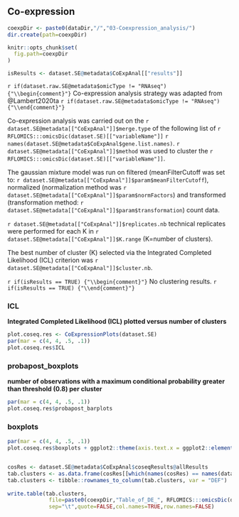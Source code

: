 ## Co-expression {.tabset}

```r
coexpDir <- paste0(dataDir,"/","03-Coexpression_analysis/")
dir.create(path=coexpDir)

knitr::opts_chunk$set(
  fig.path=coexpDir
)

isResults <- dataset.SE@metadata$CoExpAnal[["results"]]
```

`r if(dataset.raw.SE@metadata$omicType != "RNAseq") {"\\begin{comment}"}`
Co-expression analysis strategy was adapted from @Lambert2020ta
`r if(dataset.raw.SE@metadata$omicType != "RNAseq") {"\\end{comment}"}`

Co-expression analysis was carried out on the `r dataset.SE@metadata[["CoExpAnal"]]$merge.type`
of the following list of `r RFLOMICS:::omicsDic(dataset.SE)[["variableName"]]`  `r names(dataset.SE@metadata$CoExpAnal$gene.list.names)`. 
`r dataset.SE@metadata[["CoExpAnal"]]$method` was used to cluster the `r RFLOMICS:::omicsDic(dataset.SE)[["variableName"]]`. 

The gaussian mixture model was run on filtered (meanFilterCutoff was set to: `r dataset.SE@metadata[["CoExpAnal"]]$param$meanFilterCutoff`), 
normalized (normalization method was `r dataset.SE@metadata[["CoExpAnal"]]$param$normFactors`) 
and transformed (transformation method: `r dataset.SE@metadata[["CoExpAnal"]]$param$transformation`) count data.

`r dataset.SE@metadata[["CoExpAnal"]]$replicates.nb` technical replicates were performed for each K in `r dataset.SE@metadata[["CoExpAnal"]]$K.range` (K=number of clusters). 

The best number of cluster (K) selected via the Integrated Completed Likelihood (ICL) criterion 
was `r dataset.SE@metadata[["CoExpAnal"]]$cluster.nb`.


`r if(isResults == TRUE) {"\\begin{comment}"}`
No clustering results.
`r if(isResults == TRUE) {"\\end{comment}"}`


### ICL 

**Integrated Completed Likelihood (ICL) plotted versus number of clusters**

```r
plot.coseq.res <- CoExpressionPlots(dataset.SE)
par(mar = c(4, 4, .5, .1))
plot.coseq.res$ICL 
```


### probapost_boxplots 

**number of observations with a maximum conditional probability greater than threshold (0.8) per cluster**

```r
par(mar = c(4, 4, .5, .1))
plot.coseq.res$probapost_barplots 
```

### boxplots

```r
par(mar = c(4, 4, .5, .1))
plot.coseq.res$boxplots + ggplot2::theme(axis.text.x = ggplot2::element_text(angle = 90, hjust = 1))
```

```r

```




```r

cosRes <- dataset.SE@metadata$CoExpAnal$coseqResults@allResults
tab.clusters <- as.data.frame(cosRes[[which(names(cosRes) == names(dataset.SE@metadata$CoExpAnal$cluster.nb))]])
tab.clusters <- tibble::rownames_to_column(tab.clusters, var = "DEF")
      
write.table(tab.clusters,
             file=paste0(coexpDir,"Table_of_DE_", RFLOMICS:::omicsDic(dataset.SE)[["variableName"]],"_per_cluster",".txt"),
             sep="\t",quote=FALSE,col.names=TRUE,row.names=FALSE)

```
